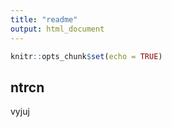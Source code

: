 ```yaml
---
title: "readme"
output: html_document
---
```


```r
knitr::opts_chunk$set(echo = TRUE)
```

## ntrcn
vyjuj